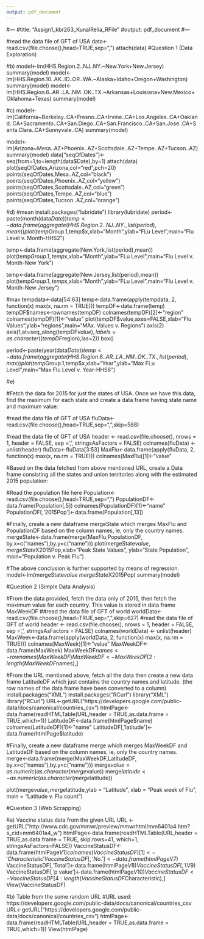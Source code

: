 ```yaml
---
output: pdf_document
---
```

#---
#title: "Assign1_kbr263_KunalRelia_RFile"
#output: pdf_document
#---

#read the data file of GFT of USA
data<-read.csv(file.choose(),head=TRUE,sep=",")
attach(data)
#Question 1 (Data Exploration)

#b)
model<-lm(HHS.Region.2..NJ..NY.~New.York+New.Jersey)
summary(model)
model<-lm(HHS.Region.10..AK..ID..OR..WA.~Alaska+Idaho+Oregon+Washington)
summary(model)
model<-lm(HHS.Region.6..AR..LA..NM..OK..TX.~Arkansas+Louisiana+New.Mexico+Oklahoma+Texas)
summary(model)

#c)
model<-lm(California~Berkeley..CA+Fresno..CA+Irvine..CA+Los.Angeles..CA+Oakland..CA+Sacramento..CA+San.Diego..CA+San.Francisco..CA+San.Jose..CA+Santa.Clara..CA+Sunnyvale..CA)
summary(model)

model<-lm(Arizona~Mesa..AZ+Phoenix..AZ+Scottsdale..AZ+Tempe..AZ+Tucson..AZ)
summary(model)
data["seqOfDates"]<-seq(from=1,to=length(data$Date),by=1)
attach(data)
plot(seqOfDates,Arizona,col="red",pch=20)
points(seqOfDates,Mesa..AZ,col="black")
points(seqOfDates,Phoenix..AZ,col="yellow")
points(seqOfDates,Scottsdale..AZ,col="green")
points(seqOfDates,Tempe..AZ,col="blue")
points(seqOfDates,Tucson..AZ,col="orange")

#d)
#mean
install.packages("lubridate")
library(lubridate)
period<-paste(month(data$Date))
temp<-data.frame(aggregate(HHS.Region.2..NJ..NY.,list(period),mean))
plot(temp$Group.1,temp$x,xlab="Month",ylab="FLu Level",main="Flu Level v. Month-HHS2")

temp<-data.frame(aggregate(New.York,list(period),mean))
plot(temp$Group.1,temp$x,xlab="Month",ylab="FLu Level",main="Flu Level v. Month-New York")

temp<-data.frame(aggregate(New.Jersey,list(period),mean))
plot(temp$Group.1,temp$x,xlab="Month",ylab="FLu Level",main="Flu Level v. Month-New Jersey")

#max
tempdata<-data[54:63]
temp<-data.frame(apply(tempdata, 2, function(x) max(x, na.rm = TRUE)))
tempDF<-data.frame(temp)
tempDF$names<-rownames(tempDF)
colnames(tempDF)[2]<-"region"
colnames(tempDF)[1]<-"value"
plot(tempDF$value,axes=FALSE,xlab="Flu Values",ylab="regions",main="MAx. Values v. Regions")
axis(2)
axis(1,at=seq_along(tempDF$value),labels=as.character((tempDF$region),las=2))
box()

period<-paste(year(data$Date))
temp<-data.frame(aggregate(HHS.Region.6..AR..LA..NM..OK..TX.,list(period),max))
plot(temp$Group.1,temp$x,xlab="Year",ylab="Max FLu Level",main="Max Flu Level v. Year-HHS6")

#e)

#Fetch the data for 2015 for just the states of USA. Once we have this data, find the maximum for each state and create a data frame having state name and maximum value: 

#read the data file of GFT of USA
fluData<-read.csv(file.choose(),head=TRUE,sep=",",skip=588)

#read the data file of GFT of USA
header <- read.csv(file.choose(), nrows = 1, header = FALSE, sep =',', stringsAsFactors = FALSE)
colnames(fluData) <- unlist(header)
fluData<-fluData[3:53]
MaxFlu<-data.frame(apply(fluData, 2, function(x) max(x, na.rm = TRUE)))
colnames(MaxFlu)[1]<-"value"

#Based on the data fetched from above mentioned URL, create a Data frame consisting all the states and union territories along with the estimated 2015 population:

#Read the population file here
Population<-read.csv(file.choose(),head=TRUE,sep=",")
PopulationDF<-data.frame(Population[,5])
colnames(PopulationDF)[1]<-"name"
PopulationDF[,'2015Pop']<-data.frame(Population[,13])

#Finally, create a new dataframe mergeState which merges MaxFlu and PopulationDF based on the column names, ie, only the country names.
mergeState<-data.frame(merge(MaxFlu,PopulationDF, by.x=c("names"),by.y=c("name")))
plot(mergeState$value,mergeState$X2015Pop,xlab="Peak State Values", ylab="State Population", main="Population v. Peak Flu")

#The above conclusion is further supported by means of regression.
model<-lm(mergeState$value~mergeState$X2015Pop)
summary(model)

#Question 2 (Simple Data Analysis)

#From the data provided, fetch the data only of 2015, then fetch the maximum value for each country. This value is stored in data frame MaxWeekDF
##read the data file of GFT of world
worldData<-read.csv(file.choose(),head=TRUE,sep=",",skip=627)
#read the data file of GFT of world
header <- read.csv(file.choose(), nrows = 1, header = FALSE, sep =',', stringsAsFactors = FALSE)
colnames(worldData) <- unlist(header)
MaxWeek<-data.frame(apply(worldData, 2, function(x) max(x, na.rm = TRUE)))
colnames(MaxWeek)[1]<-"value"
MaxWeekDF<-data.frame(MaxWeek)
MaxWeekDF$names<-rownames(MaxWeekDF)
MaxWeekDF<-MaxWeekDF[2:length(MaxWeekDF$names),]

#From the URL mentioned above, fetch all the data then create a new data frame LatitudeDF which just contains the country names and latitude. (the row names of the data frame have been converted to a column)
install.packages("XML")
install.packages("RCurl")
library("XML")
library("RCurl")
URL<-getURL("https://developers.google.com/public-data/docs/canonical/countries_csv")
htmlPage<-data.frame(readHTMLTable(URL,header = TRUE,as.data.frame = TRUE,which=1))
LatitudeDF<-data.frame(htmlPage$name)
colnames(LatitudeDF)[1]<-"name"
LatitudeDF[,'latitude']<-data.frame(htmlPage$latitude)

#Finally, create a new dataframe merge which merges MaxWeekDF and LatitudeDF based on the column names, ie, only the country names.
merge<-data.frame(merge(MaxWeekDF,LatitudeDF, by.x=c("names"),by.y=c("name")))
merge$value = as.numeric(as.character(merge$value))
merge$latitude<-as.numeric(as.character(merge$latitude))

plot(merge$value,merge$latitude,ylab = "Latitude", xlab = "Peak week of Flu", main = "Latitude v. Flu count")

#Question 3 (Web Scrapping)

#a)	Vaccine status data from the given URL
URL <- getURL("http://www.cdc.gov/mmwr/preview/mmwrhtml/mm6401a4.htm?s_cid=mm6401a4_w")
htmlPage<-data.frame(readHTMLTable(URL,header = TRUE,as.data.frame = TRUE, skip.rows=41, which=1, stringsAsFactors=FALSE))
VaccineStatusDF<-data.frame(htmlPage$V1)
colnames(VaccineStatusDF)[1]<-'Characteristic'
VaccineStatusDF[,'No.']<-data.frame(htmlPage$V7)
VaccineStatusDF[,'Total']<-data.frame(htmlPage$V8)
VaccineStatusDF[,'(%)']<-data.frame(htmlPage$V9)
VaccineStatusDF[,'p value']<-data.frame(htmlPage$V10)
VaccineStatusDF<-VaccineStatusDF[4:length(VaccineStatusDF$Characteristic),]
View(VaccineStatusDF)

#b)	Table from the some random URL
#URL used: https://developers.google.com/public-data/docs/canonical/countries_csv
URL<-getURL("https://developers.google.com/public-data/docs/canonical/countries_csv")
htmlPage<-data.frame(readHTMLTable(URL,header = TRUE,as.data.frame = TRUE,which=1))
View(htmlPage)

